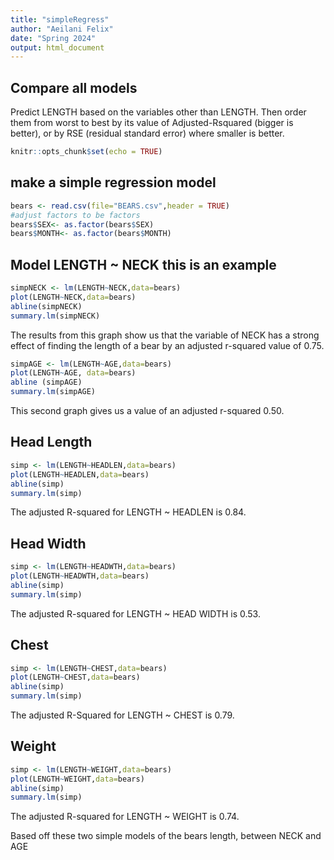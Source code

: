 ```yaml
---
title: "simpleRegress"
author: "Aeilani Felix"
date: "Spring 2024"
output: html_document
---
```


## Compare all models
Predict LENGTH based on the variables other than LENGTH. Then order them from worst to best by its value of Adjusted-Rsquared (bigger is better), or by RSE (residual standard error) where smaller is better. 

```r
knitr::opts_chunk$set(echo = TRUE)
```

## make a simple regression model

```r
bears <- read.csv(file="BEARS.csv",header = TRUE)
#adjust factors to be factors
bears$SEX<- as.factor(bears$SEX)
bears$MONTH<- as.factor(bears$MONTH)
```

## Model LENGTH ~ NECK  this is an example  

```r
simpNECK <- lm(LENGTH~NECK,data=bears)
plot(LENGTH~NECK,data=bears)
abline(simpNECK)
summary.lm(simpNECK)
```

The results from this graph show us that the variable of NECK has a strong effect of finding the length of a bear by an adjusted r-squared value of 0.75.

```r
simpAGE <- lm(LENGTH~AGE,data=bears)
plot(LENGTH~AGE, data=bears)
abline (simpAGE)
summary.lm(simpAGE)
```

This second graph gives us a value of an adjusted r-squared 0.50. 

## Head Length

```r
simp <- lm(LENGTH~HEADLEN,data=bears)
plot(LENGTH~HEADLEN,data=bears)
abline(simp)
summary.lm(simp)
```

The adjusted R-squared for LENGTH ~ HEADLEN is 0.84.

## Head Width

```r
simp <- lm(LENGTH~HEADWTH,data=bears)
plot(LENGTH~HEADWTH,data=bears)
abline(simp)
summary.lm(simp)
```

The adjusted R-squared for LENGTH ~ HEAD WIDTH is 0.53.

## Chest

```r
simp <- lm(LENGTH~CHEST,data=bears)
plot(LENGTH~CHEST,data=bears)
abline(simp)
summary.lm(simp)
```

The adjusted R-Squared for LENGTH ~ CHEST is 0.79.

## Weight

```r
simp <- lm(LENGTH~WEIGHT,data=bears)
plot(LENGTH~WEIGHT,data=bears)
abline(simp)
summary.lm(simp)
```

The adjusted R-squared for LENGTH ~ WEIGHT is 0.74.



Based off these two simple models of the bears length, between NECK and AGE



